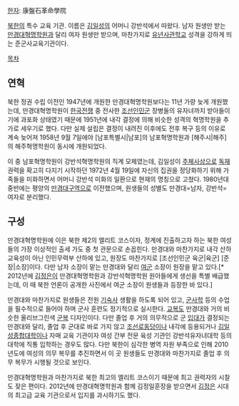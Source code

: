 [[한자]]: 康盤石革命學院

[[북한]]의 특수 교육 기관. 이름은 [[김일성]]의 어머니 강반석에서 따왔다. 남자 원생만 받는 [[만경대혁명학원]]과 달리 여자 원생만 받으며, 마찬가지로 [[유년사관학교]] 성격을 강하게 띄는 준군사교육기관이다.

[[목차]]

== 연혁 ==
북한 정권 수립 이전인 1947년에 개원한 만경대혁명학원보다는 11년 가량 늦게 개원했는데, 만경대혁명학원이 [[한국전쟁]] 중 전사한 [[조선인민군]] 장병들의 유자녀까지 받아들이기에 과포화 상태였기 때문에 1951년에 내각 결정에 의해 비슷한 성격의 혁명학원을 추가로 세우기로 했다. 다만 실제 설립은 결정이 내려진 이후에도 전후 복구 등의 이유로 계속 늦어져 1958년 9월 7일에야 [남포특별시|남포]의 남포혁명학원과 [해주시|해주]의 해주혁명학원이 동시에 개원되었다.

이 중 남포혁명학원이 강반석혁명학원의 직계 모체였는데, 김일성이 [[주체사상]]으로 [[독재]] 권력을 확고히 다지기 시작하던 1972년 4월 19일에 자신의 집권을 정당화하기 위해 가족들을 미화하면서 어머니 강반석 미화의 일환으로 현재의 명칭으로 고쳤다. 1980년대 중반에는 평양의 [[만경대구역]]으로 이전했으며, 원생들의 성별도 만경대=남자, 강반석=여자로 분리했다.

== 구성 ==
만경대혁명학원에 이은 북한 제2의 엘리트 코스이자, 정계에 진출하고자 하는 북한 여성들의 가장 이상적인 출세 가도 중 첫 관문으로 손꼽힌다. 만경대와 마찬가지로 내각 산하 교육성이 아닌 인민무력부 산하에 있고, 원장도 마찬가지로 [조선인민군 육군|육군] [준장|소장]이다. 다만 남자 소장이 맡는 만경대와 달리 [[여군]] 소장이 원장을 맡고 있다.[* 2012년에 [[김정은]]이 만경대혁명학원과 강반석혁명학원 원아들에게 생선을 특별 배급했는데, 이 때 북한 언론이 공개한 사진에서 여군 소장이 원생들과 등장한 바 있다.]

만경대와 마찬가지로 원생들은 전원 [[기숙사]] 생활을 하도록 되어 있고, [[군사학]] 등의 수업을 필수적으로 들어야 하며 군사 훈련도 정기적으로 실시한다. [[교복]]도 만경대와 거의 비슷한 올리브그린색 [[군복]] 디자인이다. 다만 졸업 후 거의 의무적으로 군 [[입대]]가 결정되는 만경대와 달리, 졸업 후 군대로 바로 가지 않고 [[조선로동당]]이나 내각에 등용되거나 [[김일성종합대학]]이나 자매 교육 기관이자 여성 간부 전문 육성 기관인 강반석유자녀대학 등의 대학에 직통 입학하는 경우도 많다. 다만 북한이 심각한 병역 자원 부족으로 인해 2010년도에 여성의 의무 복무를 추진하면서 이 곳 원생들도 만경대와 마찬가지로 졸업 후 의무 복무가 시행될 것으로 보인다.

만경대혁명학원과 마찬가지로 북한 최고의 엘리트 코스이기 때문에 최고 권력자의 시찰도 잦은 편이다. 2012년에 만경대혁명학원과 함께 김정일훈장을 받으면서 [[김정은]] 시대의 최고급 교육 기관으로서 입지를 과시하기도 했다.
